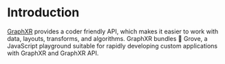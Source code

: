 # Introduction
 
[GraphXR](https://www.kineviz.com/graphxr) provides a coder friendly API, which makes it easier to work with data, layouts, transforms, and algorithms. GraphXR bundles 🌳 Grove, a JavaScript playground suitable for rapidly developing custom applications with GraphXR and GraphXR API.